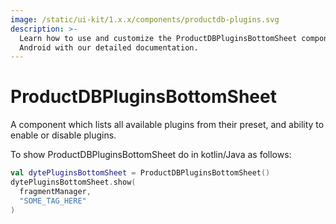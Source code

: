 ```yaml
---
image: /static/ui-kit/1.x.x/components/productdb-plugins.svg
description: >-
  Learn how to use and customize the ProductDBPluginsBottomSheet component in ProductDB's
  Android with our detailed documentation.
---
```


# ProductDBPluginsBottomSheet

A component which lists all available plugins from their preset, and ability to
enable or disable plugins.

To show ProductDBPluginsBottomSheet do in kotlin/Java as follows:

```kotlin
val dytePluginsBottomSheet = ProductDBPluginsBottomSheet()
dytePluginsBottomSheet.show(
  fragmentManager,
  "SOME_TAG_HERE"
)
```

<head>
  <title>Android ProductDBPluginsBottomSheet</title>
</head>
